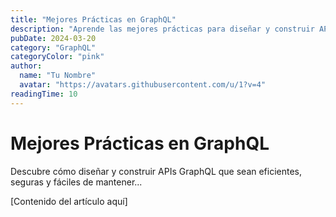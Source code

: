 ```yaml
---
title: "Mejores Prácticas en GraphQL"
description: "Aprende las mejores prácticas para diseñar y construir APIs con GraphQL que sean eficientes y mantenibles..."
pubDate: 2024-03-20
category: "GraphQL"
categoryColor: "pink"
author:
  name: "Tu Nombre"
  avatar: "https://avatars.githubusercontent.com/u/1?v=4"
readingTime: 10
---
```


# Mejores Prácticas en GraphQL

Descubre cómo diseñar y construir APIs GraphQL que sean eficientes, seguras y fáciles de mantener...

[Contenido del artículo aquí]
